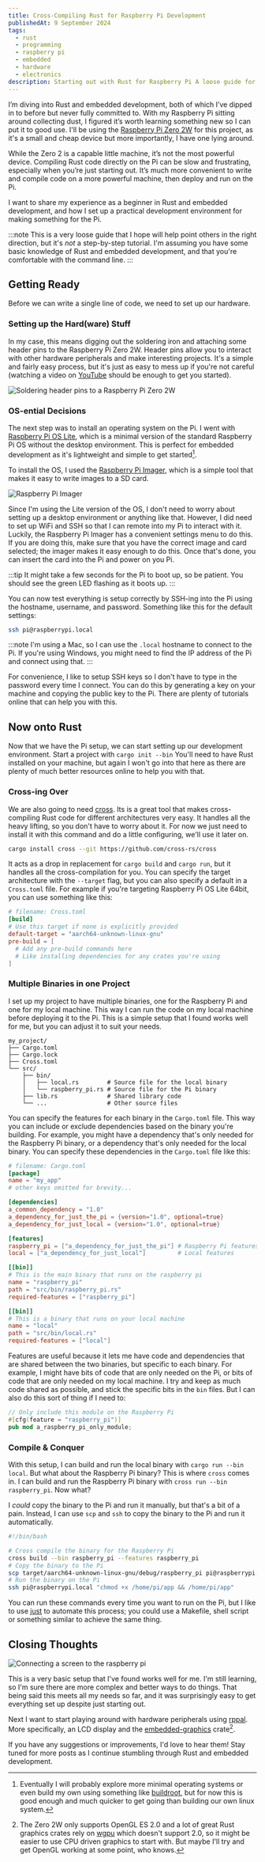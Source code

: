 ```yaml
---
title: Cross-Compiling Rust for Raspberry Pi Development
publishedAt: 9 September 2024
tags:
  - rust
  - programming
  - raspberry pi
  - embedded
  - hardware
  - electronics
description: Starting out with Rust for Raspberry Pi A loose guide for a practical development setup which lets me write and compile on my local machine, but deploy and run on the Pi.
---
```


I’m diving into Rust and embedded development, both of which I’ve dipped in to before but never fully committed to. With my Raspberry Pi sitting around collecting dust, I figured it’s worth learning something new so I can put it to good use. I'll be using the [Raspberry Pi Zero 2W](https://www.raspberrypi.com/products/raspberry-pi-zero-2-w/) for this project, as it's a small and cheap device but more importantly, I have one lying around.

While the Zero 2 is a capable little machine, it’s not the most powerful device. Compiling Rust code directly on the Pi can be slow and frustrating, especially when you’re just starting out. It’s much more convenient to write and compile code on a more powerful machine, then deploy and run on the Pi.

I want to share my experience as a beginner in Rust and embedded development, and how I set up a practical development environment for making something for the Pi.

:::note
This is a very loose guide that I hope will help point others in the right direction, but it's _not_ a step-by-step tutorial. I'm assuming you have some basic knowledge of Rust and embedded development, and that you're comfortable with the command line.
:::

## Getting Ready

Before we can write a single line of code, we need to set up our hardware.

### Setting up the Hard(ware) Stuff

In my case, this means digging out the soldering iron and attaching some header pins to the Raspberry Pi Zero 2W. Header pins allow you to interact with other hardware peripherals and make interesting projects. It's a simple and fairly easy process, but it's just as easy to mess up if you're not careful (watching a video on [YouTube](https://www.youtube.com/watch?v=UDdbaMk39tM) should be enough to get you started).

![Soldering header pins to a Raspberry Pi Zero 2W](./soldering.jpg)

### OS-ential Decisions

The next step was to install an operating system on the Pi. I went with [Raspberry Pi OS Lite](https://www.raspberrypi.com/software/operating-systems/#raspberry-pi-os-64-bit), which is a minimal version of the standard Raspberry Pi OS without the desktop environment. This is perfect for embedded development as it's lightweight and simple to get started[^1].

[^1]: Eventually I will probably explore more minimal operating systems or even build my own using something like [buildroot](https://buildroot.org/), but for now this is good enough and much quicker to get going than building our own linux system.

To install the OS, I used the [Raspberry Pi Imager](https://www.raspberrypi.com/software/), which is a simple tool that makes it easy to write images to a SD card.

![Raspberry Pi Imager](./raspberry-pi-imager.png)

Since I'm using the Lite version of the OS, I don't need to worry about setting up a desktop environment or anything like that. However, I did need to set up WiFi and SSH so that I can remote into my Pi to interact with it. Luckily, the Raspberry Pi Imager has a convenient settings menu to do this. If you are doing this, make sure that you have the correct image and card selected; the imager makes it easy enough to do this. Once that's done, you can insert the card into the Pi and power on you Pi.

:::tip
It might take a few seconds for the Pi to boot up, so be patient. You should see the green LED flashing as it boots up.
:::

You can now test everything is setup correctly by SSH-ing into the Pi using the hostname, username, and password. Something like this for the default settings:

```bash
ssh pi@raspberrypi.local
```

:::note
I'm using a Mac, so I can use the `.local` hostname to connect to the Pi. If you're using Windows, you might need to find the IP address of the Pi and connect using that.
:::

For convenience, I like to setup SSH keys so I don't have to type in the password every time I connect. You can do this by generating a key on your machine and copying the public key to the Pi. There are plenty of tutorials online that can help you with this.

## Now onto Rust

Now that we have the Pi setup, we can start setting up our development environment. Start a project with `cargo init --bin` You'll need to have Rust installed on your machine, but again I won't go into that here as there are plenty of much better resources online to help you with that.

### Cross-ing Over

We are also going to need [cross](https://github.com/cross-rs/cross). Its is a great tool that makes cross-compiling Rust code for different architectures very easy. It handles all the heavy lifting, so you don't have to worry about it. For now we just need to install it with this command and do a little configuring, we'll use it later on.

```bash
cargo install cross --git https://github.com/cross-rs/cross
```

It acts as a drop in replacement for `cargo build` and `cargo run`, but it handles all the cross-compilation for you. You can specify the target architecture with the `--target` flag, but you can also specify a default in a `Cross.toml` file. For example if you're targeting Raspberry Pi OS Lite 64bit, you can use something like this:

```toml
# filename: Cross.toml
[build]
# Use this target if none is explicitly provided
default-target = "aarch64-unknown-linux-gnu"
pre-build = [
  # Add any pre-build commands here
  # Like installing dependencies for any crates you're using
]
```

### Multiple Binaries in one Project

I set up my project to have multiple binaries, one for the Raspberry Pi and one for my local machine. This way I can run the code on my local machine before deploying it to the Pi. This is a simple setup that I found works well for me, but you can adjust it to suit your needs.

```
my_project/
├── Cargo.toml
├── Cargo.lock
├── Cross.toml
└── src/
    ├── bin/
    │   ├── local.rs        # Source file for the local binary
    │   └── raspberry_pi.rs # Source file for the Pi binary
    ├── lib.rs              # Shared library code
    └── ...                 # Other source files
```

You can specify the features for each binary in the `Cargo.toml` file. This way you can include or exclude dependencies based on the binary you're building. For example, you might have a dependency that's only needed for the Raspberry Pi binary, or a dependency that's only needed for the local binary. You can specify these dependencies in the `Cargo.toml` file like this:

```toml
# filename: Cargo.toml
[package]
name = "my_app"
# other keys omitted for brevity...

[dependencies]
a_common_dependency = "1.0"
a_dependency_for_just_the_pi = {version="1.0", optional=true}
a_dependency_for_just_local = {version="1.0", optional=true}

[features]
raspberry_pi = ["a_dependency_for_just_the_pi"] # Raspberry Pi features
local = ["a_dependency_for_just_local"]         # Local features

[[bin]]
# This is the main binary that runs on the raspberry pi
name = "raspberry_pi"
path = "src/bin/raspberry_pi.rs"
required-features = ["raspberry_pi"]

[[bin]]
# This is a binary that runs on your local machine
name = "local"
path = "src/bin/local.rs"
required-features = ["local"]
```

Features are useful because it lets me have code and dependencies that are shared between the two binaries, but specific to each binary. For example, I might have bits of code that are only needed on the Pi, or bits of code that are only needed on my local machine. I try and keep as much code shared as possible, and stick the specific bits in the `bin` files. But I can also do this sort of thing if I need to:

```rust
// Only include this module on the Raspberry Pi
#[cfg(feature = "raspberry_pi")]
pub mod a_raspberry_pi_only_module;
```

### Compile & Conquer

With this setup, I can build and run the local binary with `cargo run --bin local`. But what about the Raspberry Pi binary? This is where `cross` comes in. I can build and run the Raspberry Pi binary with `cross run --bin raspberry_pi`. Now what?

I _could_ copy the binary to the Pi and run it manually, but that's a bit of a pain. Instead, I can use `scp` and `ssh` to copy the binary to the Pi and run it automatically.

```bash
#!/bin/bash

# Cross compile the binary for the Raspberry Pi
cross build --bin raspberry_pi --features raspberry_pi
# Copy the binary to the Pi
scp target/aarch64-unknown-linux-gnu/debug/raspberry_pi pi@raspberrypi.local:/home/pi/app
# Run the binary on the Pi
ssh pi@raspberrypi.local "chmod +x /home/pi/app && /home/pi/app"
```

You can run these commands every time you want to run on the Pi, but I like to use [just](https://github.com/casey/just) to automate this process; you could use a Makefile, shell script or something similar to achieve the same thing.

## Closing Thoughts

![Connecting a screen to the raspberry pi](./raspberry-pi.jpg)

This is a very basic setup that I've found works well for me. I'm still learning, so I'm sure there are more complex and better ways to do things. That being said this meets all my needs so far, and it was surprisingly easy to get everything set up despite just starting out.

Next I want to start playing around with hardware peripherals using [rppal](https://crates.io/crates/rppal). More specifically, an LCD display and the [embedded-graphics](https://crates.io/crates/embedded-graphics) crate[^2].

[^2]: The Zero 2W only supports OpenGL ES 2.0 and a lot of great Rust graphics crates rely on [wgpu](https://github.com/gfx-rs/wgpu) which doesn't support 2.0, so it might be easier to use CPU driven graphics to start with. But maybe I'll try and get OpenGL working at some point, who knows.

If you have any suggestions or improvements, I'd love to hear them! Stay tuned for more posts as I continue stumbling through Rust and embedded development.
